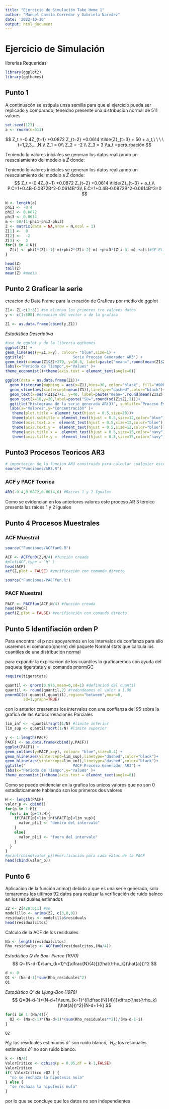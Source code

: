 ```yaml
---
title: "Ejercicio de Simulación Take Home 1"
author: "Manuel Camilo Corredor y Gabriela Narváez"
date: '2022-10-10'
output: html_document
---
```



# Ejercicio de Simulación


librerias Requeridas
```r
library(ggplot2)
library(ggthemes)
```


## Punto 1

A continuacón se estipula unsa semilla para que el ejercicio pueda ser replicado y comparado, teneidno presente una distribucion normal de 511 valores
```r
set.seed(123)
a <- rnorm(n=511)
```



$$
Z_t =-0.4Z_{t−1} +0.0872 Z_{t−2} +0.0614 \tilde{Z}_{t−3} + 50 + a_t,\ \ \ \ t=1,2,3,...,N.\\
Z_1 = 0\\ Z_2 = -2 \\ Z_3 = 3 \\a_t =perturbación
$$

Teniendo lo valores iniciales se generan los datos realizando un reescalamiento del modelo a $\tilde{Z}$
donde:

Teniendo lo valores iniciales se generan los datos realizando un reescalamiento del modelo a $\tilde{Z}$
donde:
$$
Z_t =-0.4Z_{t−1} +0.0872 Z_{t−2} +0.0614 \tilde{Z}_{t−3} + a_t,\\
P.C=1+0.4B-0.0872B^2-0.0614B^3\\
E.C=1+0.4B-0.0872B^2-0.0614B^3=0
$$

```r

N <- length(a)
phi1 <- -0.4  
phi2 <- 0.0872    
phi3 <- 0.0614     
m <- 50/(1-phi1-phi2-phi3)
Z <- matrix(data = NA,nrow = N,ncol = 1)
Z[1] <-  0  
Z[2] <-  -2 
Z[3] <-  3
for(i in 4:N){
  Z[i] <- phi1*(Z[i-1]-m)+phi2*(Z[i-2]-m) +phi3*(Z[i-3]-m) +a[i]#SE ELIMINA CONTSTANTE
}

head(Z)
tail(Z)
mean(Z) #media

```


## Punto 2 Graficar la serie

creacion de Data Frame para la creación de Graficas por medio de ggplot
```r
Z1<- Z[-c(1:3)] #se elimnan los primeros tre valores datos 
y <- c(1:508) #creación del vector x de la grafica

Z1 <- as.data.frame(cbind(y,Z1))
```

*Estadistica Descriptiva*
```r
#uso de ggplot y de la libreria ggthemes
ggplot(Z1) +
geom_line(aes(y=Z1,x=y), colour= "blue",size=1) +
ggtitle("                     Serie Proceso Generador AR3") +
geom_text(x=mean(Z1$Z)+270, y=10.8, label=paste("mean=",round(mean(Z1$Z),1)))+ 
labs(x="Periodo de Tiempo",y="Values" )+
theme_economist()+theme(axis.text = element_text(angle=0))
```

```r
ggplot(data = as.data.frame(Z1))+
  geom_histogram(mapping = aes(x=Z1),bins=30, color="black", fill="#00bc59")+
  geom_vline(aes(xintercept=mean(Z1)),linetype="dashed",color="black")+
  geom_text(x=mean(Z1$Z)+1, y=40, label=paste("mean=",round(mean(Z1$Z),1)))+ 
  geom_text(x=10,y=30,label=paste("SD=",round(sd(Z1$Z),2)))+
  ggtitle("Histograma de la serie generada AR(3)", subtitle="Proceso Estacionario") +
  labs(x="Valores",y="Concentración" )+
   theme(plot.title = element_text(hjust = 0.5,size=20))+ 
   theme(plot.subtitle = element_text(hjust = 0.5,size=12,color="blue"))+
   theme(axis.text.x =  element_text(hjust = 0.5,size=12,color="blue"))+
   theme(axis.text.y =  element_text(hjust = 0.5,size=12,color="blue"))+
   theme(axis.title.x =  element_text(hjust = 0.5,size=15,color="navy"))+
   theme(axis.title.y =  element_text(hjust = 0.5,size=15,color="navy"))
```



## Punto3 Procesos Teoricos AR3

```r
# importacion de la funcion AR3 construida para calcular cualquier escenario
source("Funciones/AR3.R")
```

### ACF y PACF Teorica
```r
AR3(-0.4,0.0872,0.0614,6) #Raices 1 y 2 Iguales
```
Como se evidencian en los anteriores valores este proceso AR 3 teroico presenta las raices 1 y 2 iguales 

## Punto 4 Procesos Muestrales 

### ACF Muestral

```r
source("Funciones/ACFfun0.R")
```


```r
ACF <- ACFfun0(Z,N/4) #función creada
#plot(ACF,type = "h" )
head(ACF)
acf(Z,plot = FALSE) #verificación con comando directo
```



```r
source("Funciones/PACFfun.R")
```


### PACF Muestral

```r
PACF <- PACFfun(ACF,N/4) #función creada
head(PACF)
pacf(Z,plot = FALSE) #verificación con comando directo
```
## Punto 5 Identifiación orden P
Para encontrar el p nos apoyaremos en los intervalos de confianza para ello usaremos el comando(qnorm) del paquete Normal stats que calcula los cuantiles de una distribución normal

para expandir la explicacion de los cuantiles lo graficaremos con ayuda del paquete tigerstats y el comando pnormGC

```r
require(tigerstats)
```

```r
quantil <- qnorm(0.975,mean=0,sd=1) #defincioó del cuantil
quantil <- round(quantil,2) #redondeamos el valor a 1.96
pnormGC(c(-quantil,quantil),region="between",mean=0,
        sd=1,graph=TRUE)
```
con lo anterior crearemos los intervalos con una confianza del 95 sobre la grafica de las Autocorrelaciones Parciales
```r
lim_inf <- -quantil*sqrt(1/N) #limite inferior
lim_sup <- quantil*sqrt(1/N) #limite superior
```

```r
y <- 1:length(PACF)
PACF1 <- as.data.frame(cbind(y,PACF))
ggplot(PACF1) +
geom_col(aes(y=PACF,x=y), colour= "blue",size=0.4) +
geom_hline(aes(yintercept=lim_sup),linetype="dashed",color="black")+
geom_hline(aes(yintercept=lim_inf),linetype="dashed",color="black")+
ggtitle("                     PACF Proceso Generador AR3") +
labs(x="Periodo de Tiempo",y="Values" )+
theme_economist()+theme(axis.text = element_text(angle=0))
```

Como se puede evidenciar en la grafica los unicos valores que no son 0 estadisticamente hablando son los primeros dos valores 

```r
H <- length(PACF)
valor_p <- cbind()
for(p in 1:H){
  for(i in (p+1):H){
    if(PACF[p]>lim_inf&PACF[p]<lim_sup){
      valor_p[i] <- "dentro del intervalo"
    }
    else{
      valor_p[i] <- "fuera del intervalo"
    }
  }
}
#print(cbind(valor_p))#verificación para cada valor de la PACF
head(cbind(valor_p))
```
## Punto 6 

Aplicacion de la función arima()
debido a que es una serie generada, solo tomaremos los ultimos 92 datos para realizar la verificación de ruido balnco en los residuales estimados
```r
Z2 <- Z[420:511] #se
modelillo <- arima(Z2, c(3,0,0))
residualcitos <- modelillo$residuals
head(residualcitos)
```
Calculo de la ACF de los residuales 
```r
Na <- length(residualcitos)
Rho_residuales <- ACFfun0(residualcitos,(Na/4))
```

*Estadístico Q de Box- Pierce (1970) *
$$
Q=(N-d-1)\sum_{k=1}^{[\dfrac{N}{4}]}(\hat{\rho_k}(\hat{a}))^2
$$

```r
d <- 0
Q1 <- (Na-d-1)*sum(Rho_residuales^2)
Q1
```




*Estadístico Q’ de Ljung-Box (1978)*
$$
Q=(N-d-1)*(N-d+1)\sum_{k=1}^{[\dfrac{N}{4}]}\dfrac{\hat{\rho_k}(\hat{a}))^2}{N-d+1-k}
$$

```r
for(i in 1:(Na/4)){
  Q2 <- (Na-d-1)*(Na-d+1)*(sum(Rho_residuales**2))/(Na-d-1-i)
}

Q2
```
$H_0:$ los residuales estimados $\hat{a}$ˆ son ruido blanco,.
$H_a:$ los residuales estimados $\hat{a}$ˆ no son ruido blanco.

```r
k <- (N/4)
ValorCritico <- qchisq(p = 0.95,df = k-1,FALSE)
ValorCritico
if( ValorCritico >Q2 ) {
  "no se rechaza la hipotesis nula"
} else {
  "se rechaza la hipotesis nula"
}

```
por lo que se concluye que los datos no son independientes

















